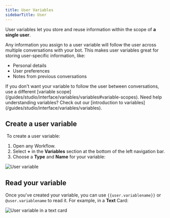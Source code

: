 ```yaml
---
title: User Variables
sidebarTitle: User
---
```


User variables let you store and reuse information within the scope of **a single user**.

Any information you assign to a user variable will follow the user across multiple conversations with your bot. This makes user variables great for storing user-specific information, like:

- Personal details
- User preferences
- Notes from previous conversations

<Note>
    If you don't want your variable to follow the user between conversations, use a different [variable scope](/guides/studio/interface/variables/variables#variable-scopes).
</Note>

<Tip>
    Need help understanding variables? Check out our [introduction to variables](/guides/studio/interface/variables/variables).
</Tip>

## Create a user variable
​
To create a user variable:

1. Open any Workflow.
2. Select **+** in the **Variables** section at the bottom of the left navigation bar.
3. Choose a **Type** and **Name** for your variable:

![User variable](/guides/studio/interface/variables/user-variable.png)

## Read your variable

Once you've created your variable, you can use `{{user.variablename}}` or `@user.variablename` to read it. For example, in a **Text** Card:

![User variable in a text card](/guides/studio/interface/variables/user-variable-example.png)